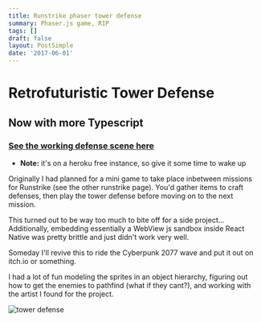 ```yaml
---
title: Runstrike phaser tower defense
summary: Phaser.js game, RIP
tags: []
draft: false
layout: PostSimple
date: '2017-06-01'
---
```


# Retrofuturistic Tower Defense
## Now with more Typescript

### [See the working defense scene here](https://runstrike-phaser.herokuapp.com/)
* **Note:** it's on a heroku free instance, so give it some time to wake up

Originally I had planned for a mini game to take place inbetween missions for Runstrike (see the other runstrike page).  You'd gather items to craft defenses, then play the tower defense before moving on to the next mission.

This turned out to be way too much to bite off for a side project... Additionally, embedding essentially a WebView js sandbox inside React Native was pretty brittle and just didn't work very well.

Someday I'll revive this to ride the Cyberpunk 2077 wave and put it out on itch.io or something.

I had a lot of fun modeling the sprites in an object hierarchy, figuring out how to get the enemies to pathfind (what if they cant?), and working with the artist I found for the project.

![tower defense](/static/images/runstrike/towerdef.png)
